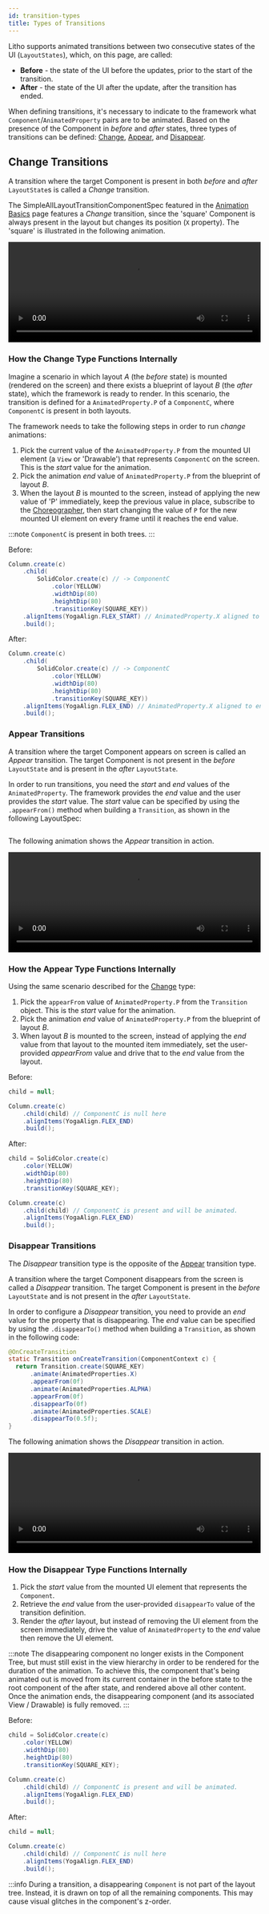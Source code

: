 ```yaml
---
id: transition-types
title: Types of Transitions
---
```



Litho supports animated transitions between two consecutive states of the UI (`LayoutStates`), which, on this page, are called:

* **Before** - the state of the UI before the updates, prior to the start of the transition.
* **After** - the state of the UI after the update, after the transition has ended.

When defining transitions, it's necessary to indicate to the framework what `Component`/`AnimatedProperty` pairs are to be animated. Based on the presence of the Component in *before* and *after* states, three types of transitions can be defined: [Change](#change-transitions), [Appear](#appear-transitions), and [Disappear](#disappear-transitions).

## Change Transitions

A transition where the target Component is present in both *before* and *after* `LayoutState`s is called a *Change* transition.

The SimpleAllLayoutTransitionComponentSpec featured in the [Animation Basics](transition-basics.mdx) page features a *Change* transition, since the 'square' Component is always present in the layout but changes its position (`X` property). The 'square' is illustrated in the following animation.

<video loop="true" autoplay="true" class="video" width="100%" height="200px">
  <source type="video/webm" src={useBaseUrl("/videos/transitions/basics2.webm")}></source>
  <p>Your browser does not support the video element.</p>
</video>

### How the Change Type Functions Internally

Imagine a scenario in which layout *A* (the *before* state) is mounted (rendered on the screen) and there exists a blueprint of layout *B* (the *after* state), which the framework is ready to render. In this scenario, the transition is defined for a `AnimatedProperty.P` of a `ComponentC`, where `ComponentC` is present in both layouts.

The framework needs to take the following steps in order to run *change* animations:

1. Pick the current value of the `AnimatedProperty.P` from the mounted UI element (a `View` or 'Drawable') that represents `ComponentC` on the screen. This is the *start* value for the animation.
2. Pick the animation *end* value of `AnimatedProperty.P` from the blueprint of layout *B*.
3. When the layout *B* is mounted to the screen, instead of applying the new value of 'P' immediately, keep the previous value in place, subscribe to the [Choreographer](pathname:///javadoc/com/facebook/litho/choreographercompat/ChoreographerCompat.html), then start changing the value of `P` for the new mounted UI element on every frame until it reaches the end value.

:::note
`ComponentC` is present in both trees.
:::

Before:

```java
Column.create(c)
    .child(
        SolidColor.create(c) // -> ComponentC
            .color(YELLOW)
            .widthDip(80)
            .heightDip(80)
            .transitionKey(SQUARE_KEY))
    .alignItems(YogaAlign.FLEX_START) // AnimatedProperty.X aligned to start
    .build();
```

After:

```java
Column.create(c)
    .child(
        SolidColor.create(c) // -> ComponentC
            .color(YELLOW)
            .widthDip(80)
            .heightDip(80)
            .transitionKey(SQUARE_KEY))
    .alignItems(YogaAlign.FLEX_END) // AnimatedProperty.X aligned to end
    .build();
```

### Appear Transitions

A transition where the target Component appears on screen is called an *Appear* transition. The target Component is not present in the *before* `LayoutState` and is present in the *after* `LayoutState`.

In order to run transitions, you need the *start* and *end* values of the `AnimatedProperty`. The framework provides the *end* value and the user provides the *start* value.
The *start* value can be specified by using the `.appearFrom()` method when building a `Transition`, as shown in the following LayoutSpec:

```java file=sample/src/main/java/com/facebook/samples/litho/java/animations/docs/AppearTransitionComponentSpec.java start=start end=end
```

The following animation shows the *Appear* transition in action.

<video loop="true" autoplay="true" class="video" width="100%" height="200px">
  <source type="video/webm" src={useBaseUrl("/videos/transitions/appear.webm")}></source>
  <p>Your browser does not support the video element.</p>
</video>

### How the Appear Type Functions Internally

Using the same scenario described for the [Change](#how-the-change-type-functions-internally) type:

1. Pick the `appearFrom` value of `AnimatedProperty.P` from the `Transition` object.  This is the *start* value for the animation.
2. Pick the animation *end* value of `AnimatedProperty.P` from the blueprint of layout *B*.
3. When layout *B* is mounted to the screen, instead of applying the *end* value from that layout to the mounted item immediately, set the user-provided *appearFrom* value and drive that to the *end* value from the layout.

Before:

```java
child = null;

Column.create(c)
    .child(child) // ComponentC is null here
    .alignItems(YogaAlign.FLEX_END)
    .build();
```

After:

```java
child = SolidColor.create(c)
    .color(YELLOW)
    .widthDip(80)
    .heightDip(80)
    .transitionKey(SQUARE_KEY);

Column.create(c)
    .child(child) // ComponentC is present and will be animated.
    .alignItems(YogaAlign.FLEX_END)
    .build();
```

### Disappear Transitions

The *Disappear* transition type is the opposite of the [Appear](#appear-transitions) transition type.

A transition where the target Component disappears from the screen is called a *Disappear* transition. The target Component is present in the *before* `LayoutState` and is not present in the *after* `LayoutState`.

In order to configure a *Disappear* transition, you need to provide an *end* value for the property that is disappearing. The *end* value can be specified by using the `.disappearTo()` method when building a `Transition`, as shown in the following code:

```java
@OnCreateTransition
static Transition onCreateTransition(ComponentContext c) {
  return Transition.create(SQUARE_KEY)
      .animate(AnimatedProperties.X)
      .appearFrom(0f)
      .animate(AnimatedProperties.ALPHA)
      .appearFrom(0f)
      .disappearTo(0f)
      .animate(AnimatedProperties.SCALE)
      .disappearTo(0.5f);
}
```

The following animation shows the *Disappear* transition in action.

<video loop="true" autoplay="true" class="video" width="100%" height="200px" >
  <source type="video/webm" src={useBaseUrl("/videos/transitions/disappear.webm")}></source>
  <p>Your browser does not support the video element.</p>
</video>

### How the Disappear Type Functions Internally

1. Pick the *start* value from the mounted UI element that represents the `Component`.
2. Retrieve the *end* value from the user-provided `disappearTo` value of the transition definition.
3. Render the *after* layout, but instead of removing the UI element from the screen immediately, drive the value of `AnimatedProperty` to the *end* value then remove the UI element.

:::note
The disappearing component no longer exists in the Component Tree, but must still exist in the view hierarchy in order to be rendered for the duration of the animation. To achieve this, the component that's being animated out is moved from its current container in the before state to the root component of the after state, and rendered above all other content. Once the animation ends, the disappearing component (and its associated View / Drawable) is fully removed.
:::

Before:

```java
child = SolidColor.create(c)
    .color(YELLOW)
    .widthDip(80)
    .heightDip(80)
    .transitionKey(SQUARE_KEY);

Column.create(c)
    .child(child) // ComponentC is present and will be animated.
    .alignItems(YogaAlign.FLEX_END)
    .build();
```

After:

```java
child = null;

Column.create(c)
    .child(child) // ComponentC is null here
    .alignItems(YogaAlign.FLEX_END)
    .build();
```

:::info
During a transition, a disappearing `Component` is not part of the layout tree. Instead, it is drawn on top of all the remaining components. This may cause visual glitches in the component's z-order.

